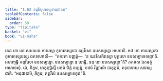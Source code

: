 ```yaml
---
title: "1.62 គព្ភវីសូបសម្បទានុជានន"
tableOfContents: false
sidebar:
  order: 59
type: "tipitaka"
basket: "vi"
book: "vi-maha"
---
```



<DynamicBreadcrumb />

<Division number="124" book="vi-maha">

<Paragraph number="514" book="vi-maha">
តេន ខោ បន សមយេន អាយស្មា កុមារកស្សបោ គព្ភវីសោ ឧបសម្បន្នោ អហោសិ. អថ ខោ អាយស្មតោ កុមារកស្សបស្ស ឯតទហោសិ—  “ភគវតា បញ្ញត្តំ—  ‘ន ឩនវីសតិវស្សោ បុគ្គលោ ឧបសម្បាទេតព្ពោ’តិ. អហញ្ចម្ហិ គព្ភវីសោ ឧបសម្បន្នោ. ឧបសម្បន្នោ នុ ខោម្ហិ, ននុ ខោ ឧបសម្បន្នោ”តិ? ភគវតោ ឯតមត្ថំ អារោចេសុំ. យំ, ភិក្ខវេ, មាតុកុច្ឆិស្មឹ បឋមំ ចិត្តំ ឧប្បន្នំ, បឋមំ វិញ្ញាណំ បាតុភូតំ, តទុបាទាយ សាវស្ស ជាតិ. “អនុជានាមិ, ភិក្ខវេ, គព្ភវីសំ ឧបសម្បាទេតុន៑”តិ.
</Paragraph>
</Division>